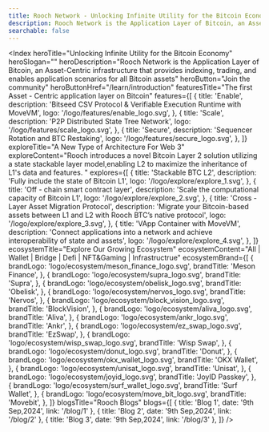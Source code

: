 ```yaml
---
title: Rooch Network - Unlocking Infinite Utility for the Bitcoin Economy
description: Rooch Network is the Application Layer of Bitcoin, an Asset-Centric infrastructure that provides indexing, trading, and enables application scenarios for all Bitcoin assets
searchable: false
---
```



<Index
  heroTitle="Unlocking Infinite Utility for the Bitcoin Economy"
  heroSlogan=""
  heroDescription="Rooch Network is the Application Layer of Bitcoin, an Asset-Centric infrastructure that provides indexing, trading, and enables application scenarios for all Bitcoin assets"
  heroButton="Join the community"
  heroButtonHref="/learn/introduction"
  featuresTitle="The first Asset -
Centric application layer on Bitcoin"
  features={[
    {
      title: 'Enable',
      description: 'Bitseed CSV Protocol & Verifiable Execution Runtime with MoveVM',
      logo: '/logo/features/enable_logo.svg',
    },
    {
      title: 'Scale',
      description: 'P2P Distributed State Tree Network',
      logo: '/logo/features/scale_logo.svg',
    },
    {
      title: 'Secure',
      description: 'Sequencer Rotation and BTC Restaking',
      logo: '/logo/features/secure_logo.svg',
    },
  ]}
  exploreTitle="A New Type of Architecture For Web 3"
  exploreContent="Rooch introduces a novel Bitcoin Layer 2 solution utilizing a state stackable layer model,enabling L2 to maximize the inheritance of L1's data and features. "
  explores={[
    {
      title: 'Stackable BTC L2',
      description: 'Fully include the state of Bitcoin L1',
      logo: '/logo/explore/explore_1.svg',
    },
    {
      title: 'Off - chain smart contract layer',
      description: 'Scale the computational capacity of Bitcoin L1',
      logo: '/logo/explore/explore_2.svg',
    },
    {
      title: 'Cross - Layer Asset Migration Protocol',
      description:
        'Migrate your Bitcoin-based assets between L1 and L2 with Rooch BTC’s native protocol',
      logo: '/logo/explore/explore_3.svg',
    },
    {
      title: 'VApp Container with MoveVM',
      description:
        'Connect applications into a network and achieve interoperability of state and assets',
      logo: '/logo/explore/explore_4.svg',
    },
  ]}
  ecosystemTitle="Explore Our Growing Ecosystem"
  ecosystemContent="All | Wallet | Bridge | Defi | NFT&Gaming | Infrastructrue"
  ecosystemBrand={[
    {
      brandLogo: 'logo/ecosystem/meson_finance_logo.svg',
      brandTitle: 'Meson Finance',
    },
    {
      brandLogo: 'logo/ecosystem/supra_logo.svg',
      brandTitle: 'Supra',
    },
    {
      brandLogo: 'logo/ecosystem/obelisk_logo.svg',
      brandTitle: 'Obelisk',
    },
    {
      brandLogo: 'logo/ecosystem/nervos_logo.svg',
      brandTitle: 'Nervos',
    },
    {
      brandLogo: 'logo/ecosystem/block_vision_logo.svg',
      brandTitle: 'BlockVision',
    },
    {
      brandLogo: 'logo/ecosystem/aliva_logo.svg',
      brandTitle: 'Aliva',
    },
    {
      brandLogo: 'logo/ecosystem/ankr_logo.svg',
      brandTitle: 'Ankr',
    },
    {
      brandLogo: 'logo/ecosystem/ez_swap_logo.svg',
      brandTitle: 'EzSwap',
    },
    {
      brandLogo: 'logo/ecosystem/wisp_swap_logo.svg',
      brandTitle: 'Wisp Swap',
    },
    {
      brandLogo: 'logo/ecosystem/donut_logo.svg',
      brandTitle: 'Donut',
    },
    {
      brandLogo: 'logo/ecosystem/okx_wallet_logo.svg',
      brandTitle: 'OKX Wallet',
    },
    {
      brandLogo: 'logo/ecosystem/unisat_logo.svg',
      brandTitle: 'Unisat',
    },
    {
      brandLogo: 'logo/ecosystem/joyid_logo.svg',
      brandTitle: 'JoyID Passkey',
    },
    {
      brandLogo: 'logo/ecosystem/surf_wallet_logo.svg',
      brandTitle: 'Surf Wallet',
    },
    {
      brandLogo: 'logo/ecosystem/move_bit_logo.svg',
      brandTitle: 'Movebit',
    },
  ]}
  blogsTitle="Rooch Blogs"
  blogs={[
    { title: 'Blog 1', date: '9th  Sep,2024', link: '/blog/1' },
    { title: 'Blog 2', date: '9th  Sep,2024', link: '/blog/2' },
    { title: 'Blog 3', date: '9th  Sep,2024', link: '/blog/3' },
  ]}
/>

